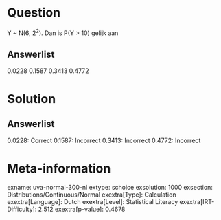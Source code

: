 Question
========

Y \~ N(6, 2^2^). Dan is P(Y \> 10) gelijk aan

Answerlist
----------

0.0228
0.1587
0.3413
0.4772

Solution
========

Answerlist
----------

0.0228: Correct
0.1587: Incorrect
0.3413: Incorrect
0.4772: Incorrect

Meta-information
================
exname: uva-normal-300-nl
extype: schoice
exsolution: 1000
exsection: Distributions/Continuous/Normal
exextra[Type]: Calculation
exextra[Language]: Dutch
exextra[Level]: Statistical Literacy
exextra[IRT-Difficulty]: 2.512
exextra[p-value]: 0.4678
